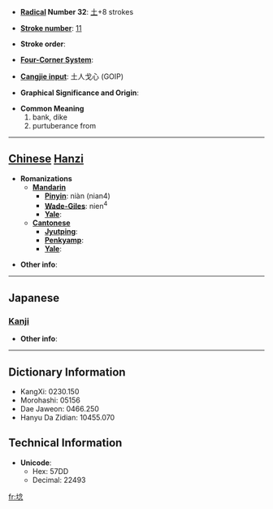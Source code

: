 * '''[[Wiktionary:Chinese radical index| Radical]] Number 32''': [[Wiktionary:Chinese radical index 土|土]]+8 strokes

* '''[[Wiktionary:Chinese total strokes index|Stroke number]]''': [[Wiktionary:Chinese total strokes index 11|11]]

* '''Stroke order''': 

* '''[[Wiktionary:Chinese four corner index|Four-Corner System]]''': 

* '''[[Wiktionary:Chinese Cangjie index|Cangjie input]]''': 土人戈心 (GOIP)

* '''Graphical Significance and Origin''': 

* '''Common Meaning'''
*#bank, dike
*# purtuberance from


----

== [[Chinese]] [[Hanzi]] ==

* '''Romanizations'''
** '''[[Mandarin]]'''
*** '''[[Pinyin]]''': niàn (nian4)
*** '''[[Wade-Giles]]''': nien<sup>4</sup>
*** '''[[Yale]]''': 
** '''[[Cantonese]]'''
*** '''[[Jyutping]]''':
*** '''[[Penkyamp]]''': 
*** '''[[Yale]]''': 

* '''Other info''': 

----

==Japanese==
===[[Kanji]]===
{{kanji|on readings=[[てん]] (ten), [[でう]] (deu), [[ねう]] (neu), [[ねん]] (nen)
|kun readings=[[した]] (shita), [[ます]] (masu), [[おち]] (ochi)
}}

* '''Other info''':  

----

== Dictionary Information ==

* KangXi: 0230.150
* Morohashi: 05156
* Dae Jaweon: 0466.250
* Hanyu Da Zidian: 10455.070

== Technical Information ==

* '''Unicode''':
** Hex: 57DD
** Decimal: 22493

[[fr:埝]]